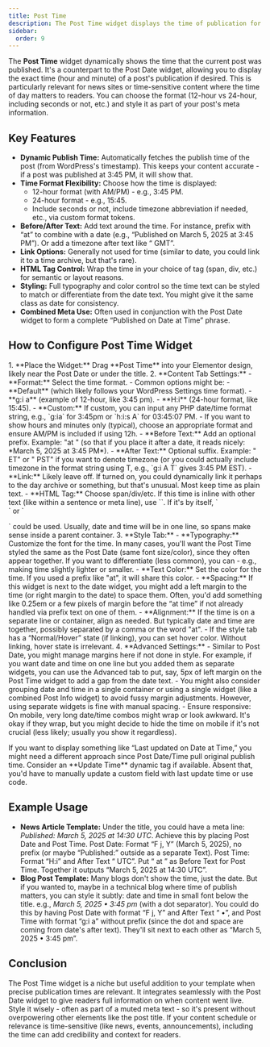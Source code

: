 ```yaml
---
title: Post Time
description: The Post Time widget displays the time of publication for the current post, with options for format, context text, and styling to complement your post meta.
sidebar:
  order: 9
---
```



The **Post Time** widget dynamically shows the time that the current post was published. It's a counterpart to the Post Date widget, allowing you to display the exact time (hour and minute) of a post's publication if desired. This is particularly relevant for news sites or time-sensitive content where the time of day matters to readers. You can choose the format (12-hour vs 24-hour, including seconds or not, etc.) and style it as part of your post's meta information.

## Key Features

- **Dynamic Publish Time:** Automatically fetches the publish time of the post (from WordPress's timestamp). This keeps your content accurate - if a post was published at 3:45 PM, it will show that.
- **Time Format Flexibility:** Choose how the time is displayed:
  - 12-hour format (with AM/PM) - e.g., 3:45 PM.
  - 24-hour format - e.g., 15:45.
  - Include seconds or not, include timezone abbreviation if needed, etc., via custom format tokens.
- **Before/After Text:** Add text around the time. For instance, prefix with “at” to combine with a date (e.g., “Published on March 5, 2025 at 3:45 PM”). Or add a timezone after text like “ GMT”.
- **Link Options:** Generally not used for time (similar to date, you could link it to a time archive, but that's rare).
- **HTML Tag Control:** Wrap the time in your choice of tag (span, div, etc.) for semantic or layout reasons.
- **Styling:** Full typography and color control so the time text can be styled to match or differentiate from the date text. You might give it the same class as date for consistency.
- **Combined Meta Use:** Often used in conjunction with the Post Date widget to form a complete “Published on Date at Time” phrase.

## How to Configure Post Time Widget

<Steps>
1. **Place the Widget:** Drag **Post Time** into your Elementor design, likely near the Post Date or under the title.
2. **Content Tab Settings:**
   - **Format:** Select the time format.
     - Common options might be:
       - **Default** (which likely follows your WordPress Settings time format).
       - **g:i a** (example of 12-hour, like 3:45 pm).
       - **H:i** (24-hour format, like 15:45).
       - **Custom:** If custom, you can input any PHP date/time format string, e.g., `g:ia` for 3:45pm or `h:i:s A` for 03:45:07 PM.
     - If you want to show hours and minutes only (typical), choose an appropriate format and ensure AM/PM is included if using 12h.
   - **Before Text:** Add an optional prefix. Example: "at " (so that if you place it after a date, it reads nicely: *March 5, 2025 at 3:45 PM*).
   - **After Text:** Optional suffix. Example: " ET" or " PST" if you want to denote timezone (or you could actually include timezone in the format string using T, e.g., `g:i A T` gives 3:45 PM EST).
   - **Link:** Likely leave off. If turned on, you could dynamically link it perhaps to the day archive or something, but that's unusual. Most keep time as plain text.
   - **HTML Tag:** Choose span/div/etc. If this time is inline with other text (like within a sentence or meta line), use `<span>`. If it's by itself, `<div>` or `<p>` could be used. Usually, date and time will be in one line, so spans make sense inside a parent container.
3. **Style Tab:**
   - **Typography:** Customize the font for the time. In many cases, you'll want the Post Time styled the same as the Post Date (same font size/color), since they often appear together. If you want to differentiate (less common), you can - e.g., making time slightly lighter or smaller.
   - **Text Color:** Set the color for the time. If you used a prefix like "at", it will share this color.
   - **Spacing:** If this widget is next to the date widget, you might add a left margin to the time (or right margin to the date) to space them. Often, you'd add something like 0.25em or a few pixels of margin before the “at time” if not already handled via prefix text on one of them.
   - **Alignment:** If the time is on a separate line or container, align as needed. But typically date and time are together, possibly separated by a comma or the word "at".
   - If the style tab has a “Normal/Hover” state (if linking), you can set hover color. Without linking, hover state is irrelevant.
4. **Advanced Settings:**
   - Similar to Post Date, you might manage margins here if not done in style. For example, if you want date and time on one line but you added them as separate widgets, you can use the Advanced tab to put, say, 5px of left margin on the Post Time widget to add a gap from the date text.
   - You might also consider grouping date and time in a single container or using a single widget (like a combined Post Info widget) to avoid fussy margin adjustments. However, using separate widgets is fine with manual spacing.
   - Ensure responsive: On mobile, very long date/time combos might wrap or look awkward. It's okay if they wrap, but you might decide to hide the time on mobile if it's not crucial (less likely; usually you show it regardless).
</Steps>

<Aside type="tip">
If you want to display something like “Last updated on Date at Time,” you might need a different approach since Post Date/Time pull original publish time. Consider an **Update Time** dynamic tag if available. Absent that, you'd have to manually update a custom field with last update time or use code.
</Aside>

## Example Usage

- **News Article Template:** Under the title, you could have a meta line: *Published: March 5, 2025 at 14:30 UTC*. Achieve this by placing Post Date and Post Time. Post Date: Format “F j, Y” (March 5, 2025), no prefix (or maybe “Published:” outside as a separate Text). Post Time: Format “H:i” and After Text “ UTC”. Put “ at ” as Before Text for Post Time. Together it outputs “March 5, 2025 at 14:30 UTC”.
- **Blog Post Template:** Many blogs don't show the time, just the date. But if you wanted to, maybe in a technical blog where time of publish matters, you can style it subtly: date and time in small font below the title. e.g., *March 5, 2025 • 3:45 pm* (with a dot separator). You could do this by having Post Date with format “F j, Y” and After Text “ •”, and Post Time with format “g:i a” without prefix (since the dot and space are coming from date's after text). They'll sit next to each other as “March 5, 2025 • 3:45 pm”.

## Conclusion

The Post Time widget is a niche but useful addition to your template when precise publication times are relevant. It integrates seamlessly with the Post Date widget to give readers full information on when content went live. Style it wisely - often as part of a muted meta text - so it's present without overpowering other elements like the post title. If your content schedule or relevance is time-sensitive (like news, events, announcements), including the time can add credibility and context for readers.
